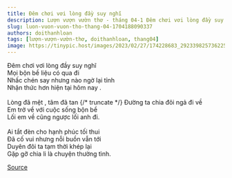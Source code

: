 ```yaml
---
title: Đêm chơi vơi lòng đầy suy nghĩ
description: Lượn vượn vườn thơ - tháng 04-1 Đêm chơi vơi lòng đầy suy nghĩ Mọi bộn bề liệu có qua đi 
slug: luon-vuon-vuon-tho-thang-04-1704188090337
authors: doithanhloan
tags: [lượn-vượn-vườn-thơ, doithanhloan, thang04]
image: https://tinypic.host/images/2023/02/27/174228683_292339825736225_8921477841228596977_n.th.jpg
---
```


Đêm chơi vơi lòng đầy suy nghĩ\
Mọi bộn bề liệu có qua đi \
Nhấc chén say nhưng nào ngờ lại tỉnh \
Nhận thức hơn hiện tại hôm nay .\
\
Lòng đã mệt , tâm đã tan 
{/* truncate */}
Đường ta chia đôi ngả đi về \
Em trở về với cuộc sống bộn bề\
Lối em về cũng ngược lối anh đi.\
 \
Ai tắt đèn cho hạnh phúc tối thui \
Đã cố vui nhưng nỗi buồn vẫn tới\
Duyên đôi ta tạm thời khép lại\
Gặp gỡ chia li là chuyện thường tình.

[Source](https://www.facebook.com/ape.poem/posts/pfbid02VXxtT93yB86MSVeCPWYRWcLHxsCreNqWLibhWzU9bE3fFWB6CE6txGZKN5TxAGa5l)
